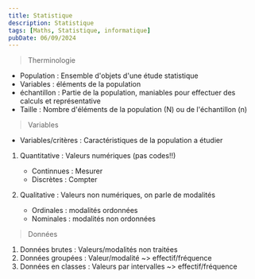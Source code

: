 ```yaml
---
title: Statistique
description: Statistique
tags: [Maths, Statistique, informatique]
pubDate: 06/09/2024
---
```


> Therminologie

- Population : Ensemble d'objets d'une étude statistique
- Variables : éléments de la population
- échantillon : Partie de la population, maniables pour effectuer des calculs et
  représentative
- Taille : Nombre d'éléments de la population (N) ou de l'échantillon (n)

> Variables

- Variables/critères : Caractéristiques de la population a étudier

1. Quantitative : Valeurs numériques (pas codes!!)

   - Continnues : Mesurer
   - Discrètes : Compter

2. Qualitative : Valeurs non numériques, on parle de modalités
   - Ordinales : modalités ordonnées
   - Nominales : modalités non ordonnées

> Données

1. Données brutes : Valeurs/modalités non traitées
2. Données groupées : Valeur/modalité ~> effectif/fréquence
3. Données en classes : Valeurs par intervalles ~> effectif/fréquence
